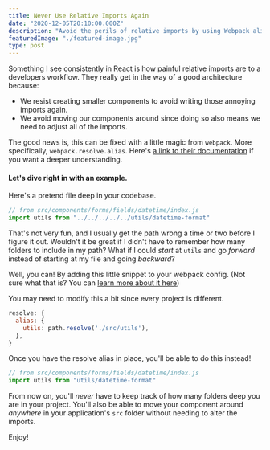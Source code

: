 ```yaml
---
title: Never Use Relative Imports Again
date: "2020-12-05T20:10:00.000Z"
description: "Avoid the perils of relative imports by using Webpack aliases.  Learn why they are problematic, and how to configure your project so you never have to use a relative import again."
featuredImage: "./featured-image.jpg"
type: post
---
```


Something I see consistently in React is how painful relative imports are to a developers workflow. They really get in the way of a good architecture because:

- We resist creating smaller components to avoid writing those annoying imports again.
- We avoid moving our components around since doing so also means we need to adjust all of the imports.

The good news is, this can be fixed with a little magic from `webpack`. More specifically, `webpack.resolve.alias`. Here's [a link to their documentation](https://webpack.js.org/configuration/resolve/#resolvealias) if you want a deeper understanding.

#### Let's dive right in with an example.

Here's a pretend file deep in your codebase.

```jsx
// from src/components/forms/fields/datetime/index.js
import utils from "../../../../../utils/datetime-format"
```

That's not very fun, and I usually get the path wrong a time or two before I figure it out. Wouldn't it be great if I didn't have to remember how many folders to include in my path? What if I could _start_ at `utils` and go _forward_ instead of starting at my file and going _backward_?

Well, you can! By adding this little snippet to your webpack config. (Not sure what that is? You can [learn more about it here](https://webpack.js.org/guides/getting-started/#using-a-configuration))

You may need to modify this a bit since every project is different.

```jsx
resolve: {
  alias: {
    utils: path.resolve('./src/utils'),
  },
}
```

Once you have the resolve alias in place, you'll be able to do this instead!

```jsx
// from src/components/forms/fields/datetime/index.js
import utils from "utils/datetime-format"
```

From now on, you'll _never_ have to keep track of how many folders deep you are in your project. You'll also be able to move your component around _anywhere_ in your application's `src` folder without needing to alter the imports.

Enjoy!
